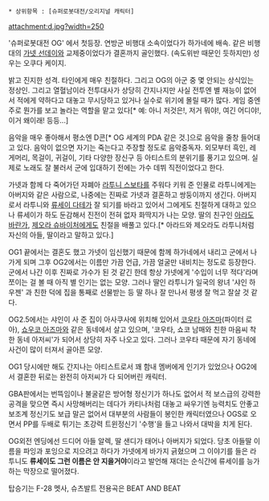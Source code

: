  * 상위항목 : [슈퍼로봇대전/오리지널 캐릭터]
attachment:d.jpg?width=250

'슈퍼로봇대전 OG' 에서 첫등장.  연방군 비행대 소속이었다가 하가네에 배속. 같은 비행대의 [[가넷 선데이]]와 교제중이었다가 결혼까지 골인했다. (속도위반 때문인 듯하지만) 성우는 오쿠다 케이지.

밝고 진지한 성격. 타인에게 매우 친절하다. 그리고 OG의 아군 중 몇 안되는 상식있는 정상인. 그리고 열혈남이라 전투대사가 상당히 간지나지만 사실 전투엔 별 재능이 없어서 적에게 약하다고 대놓고 무시당하고 있거나 실수로 위기에 몰릴 때가 많다. 게임 중엔 주로 뭔가를 보고 놀라는 역할을 맡고 있다[* 예: 아니 저것은!, 저거 뭐야!,  여긴 어디야!,  이거 왜이래! 등등...]

음악을 매우 좋아해서 평소엔 D콘[* OG 세계의 PDA 같은 것.]으로 음악을 줄창 들어대고 있다. 음악이 없으면 자기는 죽는다고 주장할 정도로 음악중독자. 외모부터 흑인, 레게머리, 목걸이, 귀걸이, 기타 다양한 장신구 등 아티스트의 분위기를 풍기고 있으며. 실제로 노래도 잘 불러서 군에 입대하기 전에는 가수 데뷔 직전이었다고 한다. 

가넷과 함께 다 죽어가던 자폐아 [[라투니 스보타]]를 주워다 키워 준 인물로 라투니에게는 아버지와 같은 사람으로, 나중에는 진짜로 가넷과 결혼하고 쌍둥이까지 생긴다. 아버지로서 라투니와 [[류세이 다테]]가 잘 되기를 바라고 있어서 그에게도 친절하게 대하고 있으나 류세이가 하도 둔감해서 진전이 전혀 없자 화딱지가 나는 모양. 딸의 친구인 [[아라도 바란가]], [[제오라 슈바이처]]에게도 친절을 배풀고 있다.[* 아라드와 제오라도 라투니처럼 자신의 아들, 딸이라고 말하고 있다.]

OG1 끝에서는 결혼도 했고 가넷이 임신했기 때문에 함께 하가네에서 내리고 군에서 나가게 되며 그후 OG2에서는 이름만 가끔 언급, 가끔 얼굴만 내비치는 정도로 등장한다. 군에서 나간 이후 진짜로 가수가 된 것 같긴 한데 항상 가넷에게 '수입이 너무 적다'라며 쪼이는 걸 볼 때 아직 별 인기는 없는 모양. 그러나 딸인 라투니가 일국의 왕녀 '샤인 하우젠' 과 친한 덕에 집을 통째로 선물받는 등 딸 하나 잘 만나서 평생 잘 먹고 잘살 것 같다.

OG2.5에서는 샤인이 사 준 집이 아사쿠사에 위치해 있어서 [[코우타 아즈마]](파이터 로아), [[쇼우코 아즈마]]와 같은 동네에서 살고 있으며, '코우타, 쇼코 남매와 친한 마음씨 착한 동네 아저씨'가 되어서 상당히 자주 나오고 있다. 그러나 코우타 때문에 자기 동네에 사건이 많이 터져서 골아픈 모양.

OG1 당시에만 해도 간지나는 아티스트로서 꽤 함내 멤버에게 인기가 있었으나 OG2에서 결혼한 뒤로는 완전히 아저씨가 다 되어버린 캐릭터.

GBA판에서는 번뜩임이나 불굴같은 방어형 정신기가 하나도 없어서 적 보스급의 강력한 공격을 맞으면 즉시 사망해버리는 데다가 카티나처럼 대놓고 싸우기엔 능력치도 안좋고 보조계 정신기도 보급 말곤 없어서 대부분의 사람들이 봉인한 캐릭터였으나 OGS로 오면서 PP를 두배로 튀기는 초강력 트윈정신기 '수행'을 들고 나와서 대박을 치게 된다.

OG외전 엔딩에선 드디어 아들 알렉, 딸 샌디가 태어나 아버지가 되었다. 당초 아들딸 이름을 파잉과 포잉으로 지으려고 하다가 가넷에게 바가지 긁혔으며 그 이야기를 들은 라투니도 '''류세이도 그런 이름은 안 지을거야'''이라고 발언해 재더는 순식간에 류세이를 능가하는 막장으로 떨어졌다. 

탑승기는 F-28 멧사, 슈츠발트
전용곡은 BEAT AND BEAT
